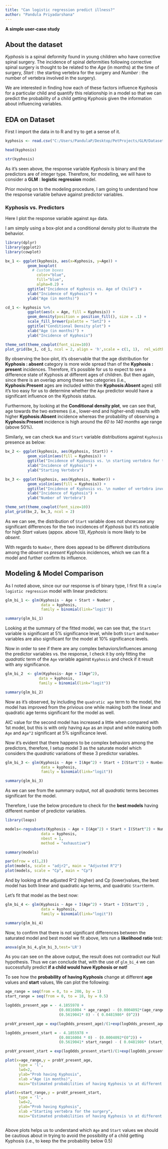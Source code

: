 ```yaml
---
title: "Can logistic regression predict illness?"
author: "Pandula Priyadarshana"
---
```


**A simple user-case study**

## About the dataset

*Kyphosis* is a spinal deformity found in young children who have corrective spinal surgery. The incidence of spinal deformities following corrective spinal surgery is thought to be related to the *Age* (in months) at the time of surgery, *Start* : the starting vertebra for the surgery and *Number* : the number of vertebra involved in the surgery).

We are interested in finding how each of these factors influence Kyphosis for a particular child and quantify this relationship in a model so that we can predict the probability of a child getting Kyphosis given the information about influencing variables.



## EDA on Dataset

First I import the data in to R and try to get a sense of it.


```r

kyphosis <- read.csv("C:/Users/PandulaP/Desktop/PetProjects/GLM/Datasets/kyphosis.r", sep="")

head(kyphosis)

str(kyphosis)

```

As it's seen above, the response variable *Kyphosis* is binary and the predictors are of integer type. Therefore, for modelling, we will have to consider a **GLM** : **logistic regression** model.

Prior moving on to the modeling procedure, I am going to understand how the response variable behave against predictor variables.


### Kyphosis vs. Predictors

Here I plot the response variable against `Age` data. 

I am simply using a box-plot and a conditional density plot to illustrate the behavior.


```r

library(dplyr) 
library(ggplot2)
library(cowplot)

bx_1 <- ggplot(kyphosis, aes(x=Kyphosis, y=Age)) +
          geom_boxplot(
            # custom boxes
              color="blue",
              fill="blue",
              alpha=0.2) +
          ggtitle("Incidence of Kyphosis vs. Age of Child") +
          xlab("Incidence of Kyphosis") +
          ylab("Age (in months)")

cd_1 <- kyphosis %>%
          ggplot(aes(x = Age, fill = Kyphosis)) +
          geom_density(position = position_fill(), size = .1) + 
          scale_fill_brewer(palette = "Set2") +
          ggtitle("Conditional Density plot") +
          xlab("Age (in months)") +
          ylab("Incidence of Kyphosis")

theme_set(theme_cowplot(font_size=10)) 
plot_grid(bx_1, cd_1, ncol = 2, align = 'h',scale = c(1, 1),  rel_widths = c(1, 1.2))

```

By observing the box-plot, it's observable that the age distribution for **Kyphosis : absent** category is more wide spread than of the **Kyphosis : present** incidences. Therefore, it's possible for us to expect to see a difference state of Kyphosis at different ages of children. But then again, since there is an overlap among these two categories (i.e., **Kyphosis:Present** ages are included within the **Kyphosis:Absent** ages) still it's too easy for us to determine whether the `Age` predictor would have a significant influence on the Kyphosis status.

Furthermore, by looking at the **Conditional density plot**, we can see that, age towards the two extremes (i.e., lower-end and higher-end) results with higher **Kyphosis:Absent** incidence whereas the probability of observing a **Kyphosis:Present** incidence is high around the *60 to 140 months* age range (above 50%).

Similarly, we can check `Num` and `Start` variable distributions against `Kyphosis` presence as below:

```r

bx_2 <- ggplot(kyphosis, aes(Kyphosis, Start)) +
          geom_violin(aes(fill = Kyphosis)) +
          ggtitle("Incidence of Kyphosis vs. \n starting vertebra for the surgery ") + 
          xlab("Incidence of Kyphosis") +
          ylab("Starting Vertebra")

bx_3 <- ggplot(kyphosis, aes(Kyphosis, Number)) +
          geom_violin(aes(fill = Kyphosis)) +
          ggtitle("Incidence of Kyphosis vs. \n number of vertebra involved in surgery") +
          xlab("Incidence of Kyphosis") +
          ylab("Number of Vertebra")

theme_set(theme_cowplot(font_size=10)) 
plot_grid(bx_2, bx_3, ncol = 2)

````

As we can see, the distribution of `Start` variable does not showcase any significant differences for the two incidences of *Kyphosis* but it's noticable for high *Start* values (appox. above 13), *Kyphosis* is more likely to be *absent*.

With regards to `Number`, there does appead to be different distributions among the *absent* vs *present* Kyphosis incidences, which we can fit a model and further confirm its influence.

## Modeling & Model Comparison

As I noted above, since our our response is of binary type, I first fit a `simple logistic regression` model with linear predictors:

```r

glm_bi_1 <- glm(Kyphosis ~ Age + Start + Number ,
                data = kyphosis, 
                family = binomial(link="logit"))

summary(glm_bi_1)

```

Looking at the summary of the fitted model, we can see that, the `Start` variable is significant at 5% significance level, while both `Start` and `Number` variables are also significant for the model at 10% significance levels.

Now in order to see if there are any complex behaviors/influences among the predictor variables vs. the response, I check it by only fitting the *quadratic* term of the `Age` variable against `Kyphosis` and check if it result with any significance.


```r

glm_bi_2  <- glm(Kyphosis~ Age + I(Age^2),
               data = kyphosis,
               family = binomial(link="logit"))

summary(glm_bi_2)


```

Now as it's observed, by including the `quadratic age` term to the model, the model has improved from the privious one while making both the linear and quadratic age terms significant for the model as well.

AIC value for the second model has increased a little when compared with 1st model, but this is with only having `Age` as an input and while making both `Age` and `Age^2` significant at 5% significance level.

Now it's evident that there happens to be complex behaviors among the predictors, therefore, I setup model 3 as the saturate model which considers the *quadratic* variations of these 3 predictor variables.

```r

glm_bi_3 <- glm(Kyphosis ~ Age + I(Age^2) + Start + I(Start^2) + Number + I(Number^2) ,
                data = kyphosis, 
                family = binomial(link="logit"))

summary(glm_bi_3)


```

As we can see from the summary output, not all *quadratic* terms becomes significant for the model.

Therefore, I use the below procedure to check for the **best models** having different number of predictor variables.


```r

library(leaps)

models<-regsubsets(Kyphosis ~ Age + I(Age^2) + Start + I(Start^2) + Number + I(Number^2) ,
                data = kyphosis,
                nbest = 1,
                method = "exhaustive")

summary(models)

par(mfrow = c(1,2))
plot(models, scale = "adjr2", main = "Adjusted R^2")
plot(models, scale = "Cp", main = "Cp")


```

And by looking at the adjusted R^2 (higher) and Cp (lower)values, the best model has both linear and quadratic `Age` terms, and quadratic `Start`term.

Let's fit that model as the best now:


```r

glm_bi_4 <- glm(Kyphosis ~ Age + I(Age^2) + Start + I(Start^2) ,
                data = kyphosis, 
                family = binomial(link="logit"))

summary(glm_bi_4)

```

Now, to confirm that there is not significant differences between the saturated model and best model we fit above, lets run a **likelihood ratio** test:


```r

anova(glm_bi_4,glm_bi_3,test='LR')

```

As you can see on the above output, the result does not contradict our Null hypothesis. Thus we can conclude that, with the use of `glm_bi_4` we can successfully predict **if a child would have Kyphosis or not!**

To see how the **probability of having Kyphosis** change at different **age** values and **start** values, We can plot the following: 

```r

age_range = seq(from = 0, to = 200, by = 1)
start_range = seq(from = 0, to = 18, by = 0.5)

logOdds_present_age = - 4.1855978 + 
                        (0.0816004 * age_range) - (0.0004092*(age_range^2)) + 
                        (0.5619041* 0) - ( 0.0481986* (0^2))

probY_present_age = exp(logOdds_present_age)/(1+exp(logOdds_present_age))

logOdds_present_start = - 4.1855978 + 
                        (0.0816004 * 0) - (0.0004092*(0^2)) + 
                        (0.5619041* start_range) - ( 0.0481986* (start_range^2))

probY_present_start = exp(logOdds_present_start)/(1+exp(logOdds_present_start))

plot(x=age_range,y = probY_present_age, 
      type = 'l',
      lwd=2, 
      ylab="Prob having Kyphosis",
      xlab ="Age (in months)", 
      main="Estimated probabilities of having Kyphosis \n at different Ages (independent of Start)")

plot(x=start_range,y = probY_present_start, 
      type = 'l', 
      lwd=2, 
      ylab="Prob having Kyphosis", 
      xlab ="Starting vertebra for the surgery", 
      main="Estimated probabilities of having Kyphosis \n at different starting # vertebra (independent of Age)")



```

Above plots helps us to understand which `Age` and `Start` values we should be cautious about in trying to avoid the possibility of a child getting Kyphosis (i.e., to keep the the probability below 0.5)


